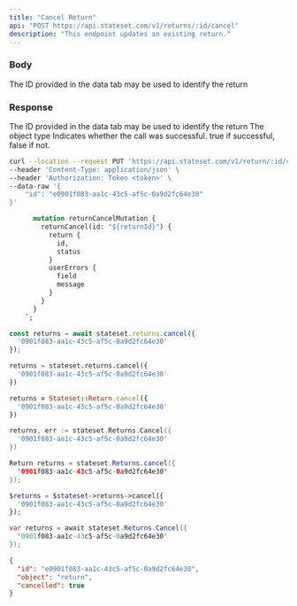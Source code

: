 ```yaml
---
title: "Cancel Return"
api: "POST https://api.stateset.com/v1/returns/:id/cancel"
description: "This endpoint updates an existing return."
---
```


### Body

<ParamField body="return_id" type="string">
  The ID provided in the data tab may be used to identify the return
</ParamField>

### Response

<ResponseField name="id" type="string">
  The ID provided in the data tab may be used to identify the return
</ResponseField>

<ResponseField name="object" type="string">
  The object type
</ResponseField>

<ResponseField name="success" type="number">
  Indicates whether the call was successful. true if successful, false if not.
</ResponseField>

<RequestExample>

```bash cURL
curl --location --request PUT 'https://api.stateset.com/v1/return/:id/cancel' \
--header 'Content-Type: application/json' \
--header 'Authorization: Token <token>' \
--data-raw '{
    "id": "e0901f083-aa1c-43c5-af5c-0a9d2fc64e30"
}'
```

```graphQL GraphQL
      mutation returnCancelMutation {
        returnCancel(id: "${returnId}") {
          return {
            id,
            status
          }
          userErrors {
            field
            message
          }
        }
      }
    `;
```
    

```js Node.js
const returns = await stateset.returns.cancel({
  '0901f083-aa1c-43c5-af5c-0a9d2fc64e30'
});
```

```python Python
returns = stateset.returns.cancel({
  '0901f083-aa1c-43c5-af5c-0a9d2fc64e30'
})
```

```ruby Ruby
returns = Stateset::Return.cancel({
  '0901f083-aa1c-43c5-af5c-0a9d2fc64e30'
})
```

```go Go
returns, err := stateset.Returns.Cancel({
  '0901f083-aa1c-43c5-af5c-0a9d2fc64e30'
})
```

```java Java
Return returns = stateset.Returns.cancel({
  '0901f083-aa1c-43c5-af5c-0a9d2fc64e30'
});
```

```php PHP
$returns = $stateset->returns->cancel({
  '0901f083-aa1c-43c5-af5c-0a9d2fc64e30'
});
```

```csharp C#
var returns = await stateset.Returns.Cancel({
  '0901f083-aa1c-43c5-af5c-0a9d2fc64e30'
});
```


</RequestExample>

<ResponseExample>

```json Response
{
  "id": "e0901f083-aa1c-43c5-af5c-0a9d2fc64e30",
  "object": "return",
  "cancelled": true
}
```

</ResponseExample>
